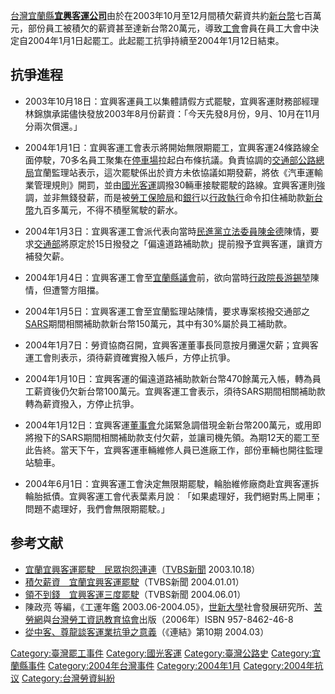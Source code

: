 [[台灣|台灣]][[宜蘭縣|宜蘭縣]]'''[[宜興客運_(台灣)|宜興客運公司]]'''由於在2003年10月至12月間積欠薪資共約[[新台幣|新台幣]]七百萬元，部份員工被積欠的薪資甚至達新台幣20萬元，導致[[工會|工會]]會員在員工大會中決定自2004年1月1日起罷工。此起罷工抗爭持續至2004年1月12日結束。

== 抗爭進程 ==
* 2003年10月18日：宜興客運員工以集體請假方式罷駛，宜興客運財務部經理林錦旗承諾儘快發放2003年8月份薪資：「今天先發8月份，9月、10月在11月分兩次償還。」

* 2004年1月1日：宜興客運工會表示將開始無限期罷工，宜興客運24條路線全面停駛，70多名員工聚集在[[停車場|停車場]]拉起白布條抗議。負責協調的[[交通部公路總局|交通部公路總局]]宜蘭監理站表示，這次罷駛係出於資方未依協議如期發薪，將依《汽車運輸業管理規則》開罰，並由[[國光客運|國光客運]]調撥30輛車接駛罷駛的路線。宜興客運則強調，並非無錢發薪，而是被[[勞工保險局|勞工保險局]]和[[銀行|銀行]]以[[行政執行|行政執行]]命令扣住補助款[[新台幣|新台幣]]九百多萬元，不得不積壓駕駛的薪水。

* 2004年1月3日：宜興客運工會派代表向當時[[民進黨|民進黨]][[立法委員|立法委員]][[陳金德|陳金德]]陳情，要求[[中華民國交通部|交通部]]將原定於15日撥發之「偏遠道路補助款」提前撥予宜興客運，讓資方補發欠薪。

* 2004年1月4日：宜興客運工會至[[宜蘭縣議會|宜蘭縣議會]]前，欲向當時[[行政院長|行政院長]][[游錫堃|游錫堃]]陳情，但遭警方阻擋。

* 2004年1月5日：宜興客運工會至宜蘭監理站陳情，要求專案核撥交通部之[[SARS|SARS]]期間相關補助款新台幣150萬元，其中有30%屬於員工補助款。

* 2004年1月7日：勞資協商召開，宜興客運董事長同意按月攤還欠薪；宜興客運工會則表示，須待薪資確實撥入帳戶，方停止抗爭。

* 2004年1月10日：宜興客運的偏遠道路補助款新台幣470餘萬元入帳，轉為員工薪資後仍欠新台幣100萬元。宜興客運工會表示，須待SARS期間相關補助款轉為薪資撥入，方停止抗爭。

*2004年1月12日：宜興客運[[董事會|董事會]]允諾緊急調借現金新台幣200萬元，或用即將撥下的SARS期間相關補助款支付欠薪，並讓司機先領。為期12天的罷工至此告終。當天下午，宜興客運車輛維修人員已進廠工作，部份車輛也開往監理站驗車。

*2004年6月1日：宜興客運工會決定無限期罷駛，輪胎維修廠商赴宜興客運拆輪胎抵債。宜興客運工會代表葉素月說︰「如果處理好，我們絕對馬上開車；問題不處理好，我們會無限期罷駛。」

== 参考文献 ==
* [http://www.tvbs.com.tw/news/news_list.asp?no=alisa20031018131732 宜蘭宜興客運罷駛　民眾抱怨連連]{{Wayback|url=http://www.tvbs.com.tw/news/news_list.asp?no=alisa20031018131732 |date=20051206083145 }}（[[TVBS新聞|TVBS新聞]] 2003.10.18）
* [http://www.tvbs.com.tw/news/news_list.asp?no=eveno20040101135607 積欠薪資　宜蘭宜興客運罷駛]{{Wayback|url=http://www.tvbs.com.tw/news/news_list.asp?no=eveno20040101135607 |date=20050524094747 }}（TVBS新聞 2004.01.01）
* [http://www.tvbs.com.tw/news/news_list.asp?no=tzeng20040601121945 領不到錢　宜興客運三度罷駛]{{Wayback|url=http://www.tvbs.com.tw/news/news_list.asp?no=tzeng20040601121945 |date=20050913015517 }}（TVBS新聞 2004.06.01）
* 陳政亮 等編，《工運年鑑 2003.06-2004.05》，[[世新大學|世新大學]]社會發展研究所、[[苦勞網|苦勞網]]與[[台灣勞工資訊教育協會|台灣勞工資訊教育協會]]出版（2006年）ISBN 957-8462-46-8
* [https://archive.is/20040504144404/http://linkage.ngo.org.tw/labor/struggle/transportation/dragon040318.htm 從中客、尊龍談客運業抗爭之意義]（《連結》第10期 2004.03）

{{台灣社會運動|勞工運動}}
[[Category:臺灣罷工事件|Category:臺灣罷工事件]]
[[Category:國光客運|Category:國光客運]]
[[Category:臺灣公路史|Category:臺灣公路史]]
[[Category:宜蘭縣事件|Category:宜蘭縣事件]]
[[Category:2004年台灣事件|Category:2004年台灣事件]]
[[Category:2004年1月|Category:2004年1月]]
[[Category:2004年抗议|Category:2004年抗议]]
[[Category:台灣勞資糾紛|Category:台灣勞資糾紛]]
